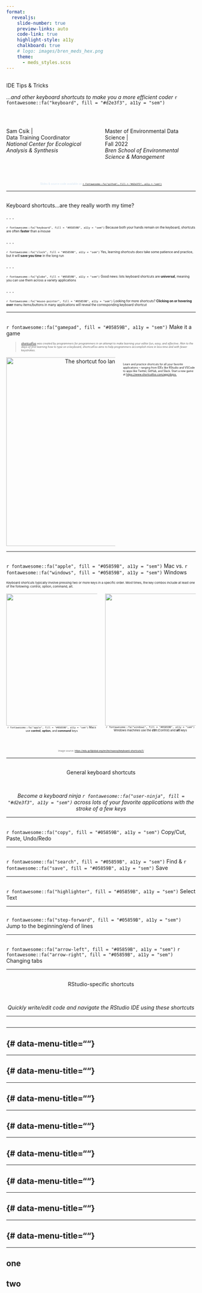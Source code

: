```yaml
---
format: 
  revealjs:
    slide-number: true
    preview-links: auto
    code-link: true
    highlight-style: a11y
    chalkboard: true
    # logo: images/bren_meds_hex.png
    theme: 
      - meds_styles.scss
---
```


## {#title-slide data-menu-title="Title Slide" background="media/title_background.png"} 

[IDE Tips & Tricks]{.custom-title}

[*...and other keyboard shortcuts to make you a more efficient coder* `r fontawesome::fa("keyboard", fill = "#d2e3f3", a11y = "sem")`]{.custom-subtitle}

<br> 

:::: {.columns} 

::: {.column width="50%"}
[Sam Csik |]{.custom-subtitle2}<br>
[Data Training Coordinator]{.custom-subtitle2}<br>
[*National Center for Ecological Analysis & Synthesis*]{.custom-subtitle3}
:::

::: {.column width="50%"}
[Master of Environmental Data Science |]{.custom-subtitle2}<br>
[Fall 2022]{.custom-subtitle2}<br>
[*Bren School of Environmental Science & Management*]{.custom-subtitle3}
:::

::::

<br>

<center><span style = 'font-size: 50%; color: #d2e3f3'>Slides & source code available on [`r fontawesome::fa("github", fill = "#d2e3f3", a11y = "sem")`](https://github.com/UCSB-MEDS/R-tips-and-tricks)</span></center>

---

## {#worth-my-time data-menu-title="Are they worth my time??"}

[Keyboard shortcuts...are they really worth my time?]{.slide-title} 

. . .

<span style = 'font-size: 60%;'>`r fontawesome::fa("keyboard", fill = "#05859B", a11y = "sem")` Because both your hands remain on the keyboard, shortcuts are often **faster** than a mouse</span>

. . . 

<span style = 'font-size: 60%;'>`r fontawesome::fa("clock", fill = "#05859B", a11y = "sem")` Yes, learning shortcuts *does* take some patience and practice, but it will **save you time** in the long run</span>

. . . 

<span style = 'font-size: 60%;'>`r fontawesome::fa("globe", fill = "#05859B", a11y = "sem")` Good news: lots keyboard shortcuts are **universal**, meaning you can use them across a variety applications</span>

. . . 

<span style = 'font-size: 60%;'>`r fontawesome::fa("mouse-pointer", fill = "#05859B", a11y = "sem")` Looking for more shortcuts? **Clicking on or hovering over** menu items/buttons in many applications will reveal the corresponding keyboard shortcut</span>

---

## {#make-it-a-game data-menu-title="Make it a game"}

[`r fontawesome::fa("gamepad", fill = "#05859B", a11y = "sem")` Make it a game]{.slide-title}

> <span style = 'font-size: 50%;'>*[shortcutFoo](https://www.shortcutfoo.com/) was created by programmers for programmers in an attempt to make learning your editor fun, easy, and effective. Akin to the days of first learning how to type on a keyboard, shortcutFoo aims to help programmers accomplish more in less time and with fewer keystrokes.*</span>

:::: {.columns} 

::: {.column width="60%"}
<center><img src="media/pics/shortcutFoo.jpeg" alt="The shortcut foo landing page." width="500"/></center>
:::

::: {.column width="40%"}
<span style = 'font-size: 50%;'>Learn and practice shortcuts for all your favorite applications -- ranging from IDEs like RStudio and VSCode to apps like Twitter, GitHub, and Slack. Start a new game at <https://www.shortcutfoo.com/app/dojos.></span>
:::

::::

---

## {#mac-windows data-menu-title="Mac vs. Windows"}

[`r fontawesome::fa("apple", fill = "#05859B", a11y = "sem")` Mac vs. `r fontawesome::fa("windows", fill = "#05859B", a11y = "sem")`  Windows]{.slide-title}

<span style = 'font-size: 58%;'>Keyboard shortcuts typically involve pressing two or more keys in a specific order. Most times, the key combos include at least one of the following: control, option, command, alt.</span>

:::: {.columns}

::: {.column width="50%"}
<center><img src="media/pics/mac_basics.jpeg" alt="" width="350"/></center>

<center><span style = 'font-size: 52%;'>`r fontawesome::fa("apple", fill = "#05859B", a11y = "sem")` Macs use **control**, **option**, and **command** keys</span></center>
:::

::: {.column width="50%"}
<center><img src="media/pics/windows_basics.jpeg" alt="" width="350"/></center>

<center><span style = 'font-size: 55%;'>`r fontawesome::fa("windows", fill = "#05859B", a11y = "sem")` Windows machines use the **ctrl** (Control) and **alt** keys</span></center>
:::

::::

<br>

<center><span style = 'font-size: 45%; color: #6F6F6F'>Image source: <https://edu.gcfglobal.org/en/techsavvy/keyboard-shortcuts/1/></span></center>

---

## {#general-shortcuts data-menu-title="General Keyboard Shortcuts" background=#05859B} 

<div class = "vertical-center">
<center>[General keyboard shortcuts]{.custom-title}</center>

<br>

<center>[*Become a keyboard ninja `r fontawesome::fa("user-ninja", fill = "#d2e3f3", a11y = "sem")` across lots of your favorite applications with the stroke of a few keys*]{.custom-subtitle3}</center>
</div>

---

## {#copy-cut-past-undo-redo data-menu-title="Copy/Cut, Past, Undo/Redo"}

[`r fontawesome::fa("copy", fill = "#05859B", a11y = "sem")` Copy/Cut, Paste, Undo/Redo]{.slide-title}

---

## {#find-save data-menu-title="Find & Save"}

[`r fontawesome::fa("search", fill = "#05859B", a11y = "sem")` Find & `r fontawesome::fa("save", fill = "#05859B", a11y = "sem")` Save]{.slide-title}

---

## {#select-text data-menu-title="Select Text"}

[`r fontawesome::fa("highlighter", fill = "#05859B", a11y = "sem")` Select Text ]{.slide-title}

---

## {#jump-around-lines data-menu-title="Jump around lines"}

[`r fontawesome::fa("step-forward", fill = "#05859B", a11y = "sem")` Jump to the beginning/end of lines]{.slide-title}

---

## {#changing-tabs data-menu-title="Changing tabs"}

[`r fontawesome::fa("arrow-left", fill = "#05859B", a11y = "sem")` `r fontawesome::fa("arrow-right", fill = "#05859B", a11y = "sem")` Changing tabs]{.slide-title}

---

## {#RStudio-shortcuts data-menu-title="RStudio-specific shortcuts" background=#05859B} 

<div class = "vertical-center">
<center>[RStudio-specific shortcuts]{.custom-title}</center>

<br>

<center>[*Quickly write/edit code and navigate the RStudio IDE using these shortcuts*]{.custom-subtitle3}</center>
</div>


---

## {#o data-menu-title=""}

[]{.slide-title}

---

## {# data-menu-title=""}

[]{.slide-title}

---

## {# data-menu-title=""}

[]{.slide-title}

---

## {# data-menu-title=""}

[]{.slide-title}

---

## {# data-menu-title=""}

[]{.slide-title}

---

## {# data-menu-title=""}

[]{.slide-title}

---

## {# data-menu-title=""}

[]{.slide-title}

---

## {# data-menu-title=""}

[]{.slide-title}

---

## {# data-menu-title=""}

[]{.slide-title}

---
::: {.panel-tabset}

## one

## two

:::
